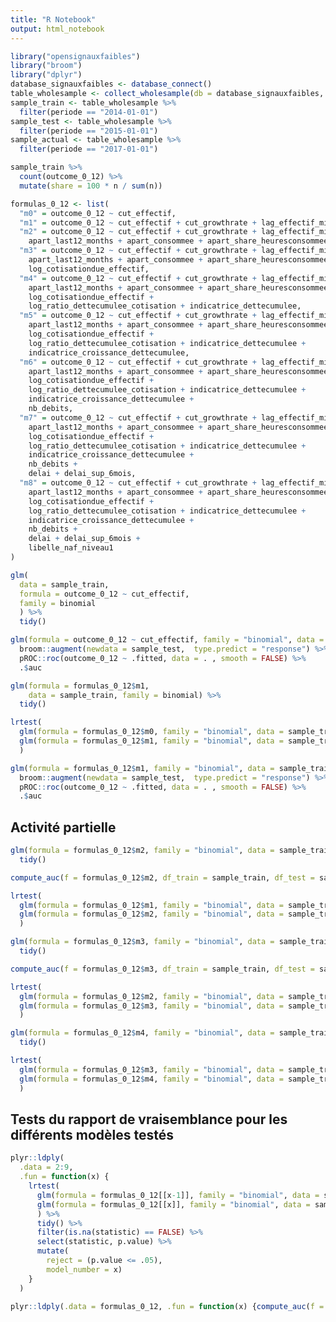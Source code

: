 ```yaml
---
title: "R Notebook"
output: html_notebook
---
```


```r
library("opensignauxfaibles")
library("broom")
library("dplyr")
database_signauxfaibles <- database_connect()
table_wholesample <- collect_wholesample(db = database_signauxfaibles, table = "wholesample")
sample_train <- table_wholesample %>%
  filter(periode == "2014-01-01")
sample_test <- table_wholesample %>%
  filter(periode == "2015-01-01")
sample_actual <- table_wholesample %>%
  filter(periode == "2017-01-01")
```

```r
sample_train %>%
  count(outcome_0_12) %>% 
  mutate(share = 100 * n / sum(n))
```

```r
formulas_0_12 <- list(
  "m0" = outcome_0_12 ~ cut_effectif,
  "m1" = outcome_0_12 ~ cut_effectif + cut_growthrate + lag_effectif_missing,
  "m2" = outcome_0_12 ~ cut_effectif + cut_growthrate + lag_effectif_missing +
    apart_last12_months + apart_consommee + apart_share_heuresconsommees,
  "m3" = outcome_0_12 ~ cut_effectif + cut_growthrate + lag_effectif_missing +
    apart_last12_months + apart_consommee + apart_share_heuresconsommees +
    log_cotisationdue_effectif,
  "m4" = outcome_0_12 ~ cut_effectif + cut_growthrate + lag_effectif_missing +
    apart_last12_months + apart_consommee + apart_share_heuresconsommees +
    log_cotisationdue_effectif +
    log_ratio_dettecumulee_cotisation + indicatrice_dettecumulee,
  "m5" = outcome_0_12 ~ cut_effectif + cut_growthrate + lag_effectif_missing +
    apart_last12_months + apart_consommee + apart_share_heuresconsommees +
    log_cotisationdue_effectif +
    log_ratio_dettecumulee_cotisation + indicatrice_dettecumulee +
    indicatrice_croissance_dettecumulee,
  "m6" = outcome_0_12 ~ cut_effectif + cut_growthrate + lag_effectif_missing +
    apart_last12_months + apart_consommee + apart_share_heuresconsommees +
    log_cotisationdue_effectif +
    log_ratio_dettecumulee_cotisation + indicatrice_dettecumulee +
    indicatrice_croissance_dettecumulee +
    nb_debits,
  "m7" = outcome_0_12 ~ cut_effectif + cut_growthrate + lag_effectif_missing +
    apart_last12_months + apart_consommee + apart_share_heuresconsommees +
    log_cotisationdue_effectif +
    log_ratio_dettecumulee_cotisation + indicatrice_dettecumulee +
    indicatrice_croissance_dettecumulee +
    nb_debits +
    delai + delai_sup_6mois,
  "m8" = outcome_0_12 ~ cut_effectif + cut_growthrate + lag_effectif_missing +
    apart_last12_months + apart_consommee + apart_share_heuresconsommees +
    log_cotisationdue_effectif +
    log_ratio_dettecumulee_cotisation + indicatrice_dettecumulee +
    indicatrice_croissance_dettecumulee +
    nb_debits +
    delai + delai_sup_6mois +
    libelle_naf_niveau1
)
```


```r
glm(
  data = sample_train,
  formula = outcome_0_12 ~ cut_effectif,
  family = binomial
  ) %>%
  tidy()
```

```r
glm(formula = outcome_0_12 ~ cut_effectif, family = "binomial", data = sample_train) %>%
  broom::augment(newdata = sample_test,  type.predict = "response") %>%
  pROC::roc(outcome_0_12 ~ .fitted, data = . , smooth = FALSE) %>%
  .$auc 
```

```r
glm(formula = formulas_0_12$m1, 
    data = sample_train, family = binomial) %>% 
  tidy()
```

```r
lrtest(
  glm(formula = formulas_0_12$m0, family = "binomial", data = sample_train),
  glm(formula = formulas_0_12$m1, family = "binomial", data = sample_train)
  ) 
```

```r
glm(formula = formulas_0_12$m1, family = "binomial", data = sample_train) %>%
  broom::augment(newdata = sample_test,  type.predict = "response") %>%
  pROC::roc(outcome_0_12 ~ .fitted, data = . , smooth = FALSE) %>%
  .$auc 
```

## Activité partielle


```r
glm(formula = formulas_0_12$m2, family = "binomial", data = sample_train) %>% 
  tidy()
```

```r
compute_auc(f = formulas_0_12$m2, df_train = sample_train, df_test = sample_test)
```

```r
lrtest(
  glm(formula = formulas_0_12$m1, family = "binomial", data = sample_train),
  glm(formula = formulas_0_12$m2, family = "binomial", data = sample_train)
  )
```

```r
glm(formula = formulas_0_12$m3, family = "binomial", data = sample_train) %>% 
  tidy()
```

```r
compute_auc(f = formulas_0_12$m3, df_train = sample_train, df_test = sample_test)
```

```r
lrtest(
  glm(formula = formulas_0_12$m2, family = "binomial", data = sample_train),
  glm(formula = formulas_0_12$m3, family = "binomial", data = sample_train)
  ) 
```

```r
glm(formula = formulas_0_12$m4, family = "binomial", data = sample_train) %>%
  tidy()
```

```r
lrtest(
  glm(formula = formulas_0_12$m3, family = "binomial", data = sample_train),
  glm(formula = formulas_0_12$m4, family = "binomial", data = sample_train)
  ) 
```

## Tests du rapport de vraisemblance pour les différents modèles testés

```r
plyr::ldply(
  .data = 2:9,
  .fun = function(x) {
    lrtest(
      glm(formula = formulas_0_12[[x-1]], family = "binomial", data = sample_train),
      glm(formula = formulas_0_12[[x]], family = "binomial", data = sample_train)
      ) %>%
      tidy() %>%
      filter(is.na(statistic) == FALSE) %>%
      select(statistic, p.value) %>%
      mutate(
        reject = (p.value <= .05),
        model_number = x)
    }
  )
```


```r
plyr::ldply(.data = formulas_0_12, .fun = function(x) {compute_auc(f = x, df_train = sample_train, df_test = sample_test)})
```

